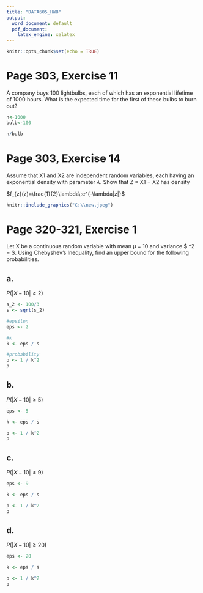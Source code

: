 ---
title: "DATA605_HW8"
output:
  word_document: default
  pdf_document:
    latex_engine: xelatex
---

```{r setup, include=FALSE}
knitr::opts_chunk$set(echo = TRUE)
```


# Page 303, Exercise 11

A company buys 100 lightbulbs, each of which has an exponential lifetime of 1000 hours. What is the expected time for the first of these bulbs to burn out?

```{r}
n<-1000
bulb<-100

n/bulb
```

# Page 303, Exercise 14

Assume that X1 and X2 are independent random variables, each having an exponential density with parameter $\lambda$. Show that Z = X1 − X2 has density

$f_{z}(z)=\frac{1}{2}\lambda\:e^{-\lambda|z|}$

```{r}
knitr::include_graphics("C:\\new.jpeg")

```

# Page 320-321, Exercise 1

Let X be a continuous random variable with mean μ = 10 and variance $ \sigma^2 = \frac{100}{3} $. Using Chebyshev’s Inequality, find an upper bound for the following probabilities.

## a.

$P(|X − 10| \geq 2)$

```{r}
s_2 <- 100/3
s <- sqrt(s_2)

#epsilon
eps <- 2 

#k
k <- eps / s

#probability
p <- 1 / k^2
p
```

## b.

$P(|X − 10| \geq 5)$

```{r}
eps <- 5 

k <- eps / s

p <- 1 / k^2
p
```

## c.

$P(|X − 10| \geq 9)$

```{r}
eps <- 9 

k <- eps / s

p <- 1 / k^2
p
```

## d. 

$P(|X − 10| \geq 20)$

```{r}
eps <- 20 

k <- eps / s

p <- 1 / k^2
p
```